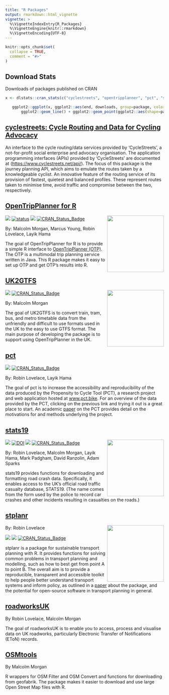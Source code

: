 ```yaml
---
title: "R Packages"
output: rmarkdown::html_vignette
vignette: >
  %\VignetteIndexEntry{R_Packages}
  %\VignetteEngine{knitr::rmarkdown}
  %\VignetteEncoding{UTF-8}
---
```


```r
knitr::opts_chunk$set(
  collapse = TRUE,
  comment = "#>"
)
```

## Download Stats

Downloads of packages published on CRAN

```r
x <- dlstats::cran_stats(c("cyclestreets", "opentripplanner", "pct", "stats19","stplanr"))

   ggplot2::ggplot(x, ggplot2::aes(end, downloads, group=package, color=package)) +
       ggplot2::geom_line() + ggplot2::geom_point(ggplot2::aes(shape=package))

```


## [cyclestreets: Cycle Routing and Data for Cycling Advocacy](https://cran.r-project.org/web/packages/cyclestreets/index.html)

An interface to the cycle routing/data services provided by 'CycleStreets', a not-for-profit social enterprise and advocacy organisation. The application programming interfaces (APIs) provided by 'CycleStreets' are documented at (<https://www.cyclestreets.net/api/>). The focus of this package is the journey planning API, which aims to emulate the routes taken by a knowledgeable cyclist. An innovative feature of the routing service of its provision of fastest, quietest and balanced profiles. These represent routes taken to minimise time, avoid traffic and compromise between the two, respectively.

## [OpenTripPlanner for R](https://docs.ropensci.org/opentripplanner) 
<a href='https://docs.ropensci.org/opentripplanner'><img src='https://raw.githubusercontent.com/ropensci/opentripplanner/master/man/figures/logo.png' align="right" height=180/></a>

[![](https://badges.ropensci.org/295_status.svg)](https://github.com/ropensci/onboarding/issues/295)
[![status](https://joss.theoj.org/papers/a08bf8a245f529c60daf6c6abfdc0736/status.svg)](https://joss.theoj.org/papers/a08bf8a245f529c60daf6c6abfdc0736)
[![](https://cranlogs.r-pkg.org/badges/grand-total/opentripplanner)](https://cran.r-project.org/package=opentripplanner)
[![CRAN_Status_Badge](http://www.r-pkg.org/badges/version/opentripplanner)](https://cran.r-project.org/package=opentripplanner)

By: Malcolm Morgan, Marcus Young, Robin Lovelace, Layik Hama

The goal of OpenTripPlanner for R is to provide a simple R interface to [OpenTripPlanner (OTP)](https://www.opentripplanner.org/). The OTP is a multimodal trip planning service written in Java. This R package makes it easy to set up OTP and get OTP's results into R.

## [UK2GTFS](https://itsleeds.github.io/UK2GTFS/) 
<a href='https://itsleeds.github.io/UK2GTFS/'><img src='https://raw.githubusercontent.com/ITSLeeds/UK2GTFS/master/man/figures/logo.png' align="right" height=180/></a>

[![](https://cranlogs.r-pkg.org/badges/grand-total/UK2GFTS)](https://cran.r-project.org/package=UK2GFTS)
[![CRAN_Status_Badge](http://www.r-pkg.org/badges/version/UK2GFTS)](https://cran.r-project.org/package=UK2GFTS)

By: Malcolm Morgan

The goal of UK2GTFS is to convert train, tram, bus, and metro timetable data from the unfriendly and difficult to use formats used in the UK to the easy to use GTFS format. The main purpose of developing the package is to support using OpenTripPlanner in the UK.

## [pct](https://itsleeds.github.io/pct/)

[![](https://cranlogs.r-pkg.org/badges/grand-total/pct)](https://cran.r-project.org/package=pct)
[![CRAN_Status_Badge](http://www.r-pkg.org/badges/version/pct)](https://cran.r-project.org/package=pct)

By: Robin Lovelace, Layik Hama

The goal of pct is to increase the accessibility and reproducibility of the data produced by the Propensity to Cycle Tool (PCT), a research project and web application hosted at [www.pct.bike](https://www.pct.bike/).
For an overview of the data provided by the PCT, clicking on the previous link and trying it out is a great place to start.
An academic [paper](https://www.jtlu.org/index.php/jtlu/article/view/862) on the PCT provides detail on the motivations for and methods underlying the project.

## [stats19](https://docs.ropensci.org/stats19/)

<a href='https://docs.ropensci.org/stats19/'><img src='https://raw.githubusercontent.com/ropensci/stats19/master/man/figures/logo.png' align="right" height=180/></a>

[![](https://badges.ropensci.org/266_status.svg)](https://github.com/ropensci/onboarding/issues/266)
[![DOI](http://joss.theoj.org/papers/10.21105/joss.01181/status.svg)](https://doi.org/10.21105/joss.01181)
[![](https://cranlogs.r-pkg.org/badges/grand-total/stats19)](https://cran.r-project.org/package=stats19)
[![CRAN_Status_Badge](http://www.r-pkg.org/badges/version/stats19)](https://cran.r-project.org/package=stats19)

By: Robin Lovelace, Malcolm Morgan, Layik Hama, Mark Padgham, David Ranzolin, Adam Sparks

stats19 provides functions for downloading and formatting road crash data. Specifically, it enables access to the UK’s official road traffic casualty database, STATS19. (The name comes from the form used by the police to record car crashes and other incidents resulting in casualties on the roads.)

## [stplanr](https://docs.ropensci.org/stplanr/) 

<a href='https://docs.ropensci.org/stplanr/'><img src='https://docs.ropensci.org/stplanr/reference/figures/stplanr.png' align="right" height=180/></a>

By: Robin Lovelace

[![](https://badges.ropensci.org/10_status.svg)](https://github.com/ropensci/onboarding/issues/10)
[![](https://cranlogs.r-pkg.org/badges/grand-total/stplanr)](https://cran.r-project.org/package=stplanr)
[![CRAN_Status_Badge](http://www.r-pkg.org/badges/version/stplanr)](https://cran.r-project.org/package=stplanr)

stplanr is a package for sustainable transport planning with R. It provides functions for solving common problems in transport planning and modelling, such as how to best get from point A to point B. The overall aim is to provide a reproducible, transparent and accessible toolkit to help people better understand transport systems and inform policy, as outlined in a [paper](https://journal.r-project.org/archive/2018/RJ-2018-053/index.html) about the package, and the potential for open-source software in transport planning in general.


## [roadworksUK](https://github.com/ITSLeeds/roadworksUK)

By Robin Lovelace, Malcolm Morgan

The goal of roadworksUK is to enable you to access, process and visualise data on UK roadworks, particularly Electronic Transfer of Notifications (EToN) records.


## [OSMtools](https://github.com/ITSLeeds/OSMtools)

By Malcolm Morgan

R wrappers for OSM Filter and OSM Convert and functions for downloading from geofabrik. The package makes it easier to download and use large Open Street Map files with R.


